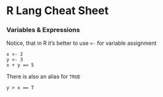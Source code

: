 R Lang Cheat Sheet
==================

### Variables & Expressions

Notice, that in R it's better to use `<-` for variable assignment
```
x <- 2
y <- 3
x + y == 5
```

There is also an alias for `TRUE`
```
y > x == T
```
